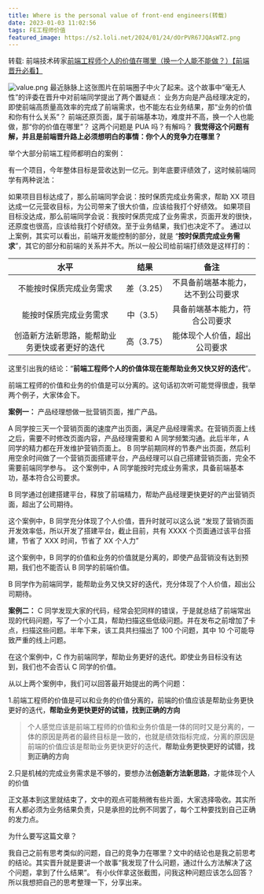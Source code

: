 ```yaml
---
title: Where is the personal value of front-end engineers(转载)
date: 2023-01-03 11:02:56
tags: FE工程师价值
featured_image: https://s2.loli.net/2024/01/24/dOrPVR67JQAsWTZ.png
---
```


转载: 前端技术砖家[前端工程师个人的价值在哪里（换一个人能不能做？）【前端晋升必看】](https://mp.weixin.qq.com/s/wq4dM_cRuAfXSTnaP1uGNQ)

![value.png](https://s2.loli.net/2024/01/24/dOrPVR67JQAsWTZ.png)
最近脉脉上这张图片在前端圈子中火了起来。这个故事中“毫无人性”的评委在晋升中对前端同学提出了两个置疑点：
业务方向是产品经理决定的，即使前端高质量高效率的完成了前端需求，也不能左右业务结果，那“业务的价值和你有什么关系”？
前端还原页面，属于前端基本功，难度并不高，换一个人也能做，那“你的价值在哪里”？
这两个问题是 PUA 吗？有解吗？
**我觉得这个问题有解，并且是前端晋升路上必须想明白的事情：你个人的竞争力在哪里？**

举个大部分前端工程师都明白的案例：

有一个项目，今年整体目标是营收达到一亿元。到年底要评绩效了，这时候前端同学有两种说法：

如果项目目标达成了，那么前端同学会说：按时保质完成业务需求，帮助 XX 项目达成一亿元营收目标，为公司带来了很大价值，应该给我打个好绩效。
如果项目目标没达成，那么前端同学会说：我按时保质完成了业务需求，页面开发的很快，还原度也很高，应该给我打个好绩效。至于业务结果，我们也决定不了。
通过以上案例，其实可以看出，前端开发能控制的部分，就是 “**按时保质完成业务需求**”，其它的部分和前端的关系并不大。所以一般公司给前端打绩效是这样打的：

|                      水平                      |    结果    |                备注                |
| :--------------------------------------------: | :--------: | :--------------------------------: |
|            不能按时保质完成业务需求            | 差（3.25） | 不具备前端基本能力，达不到公司要求 |
|             能按时保质完成业务需求             | 中（3.5）  |   具备前端基本能力，符合公司要求   |
| 创造新方法新思路，能帮助业务更快或者更好的迭代 | 高（3.75） |    能体现个人价值，超出公司要求    |

这里引出我的结论：“**前端工程师个人的价值体现在能帮助业务又快又好的迭代**”。

前端工程师的价值和业务的价值是可以分离的。这句话初次听可能觉得很虚，我举两个例子，大家体会下。

**案例一：**
产品经理想做一批营销页面，推广产品。

A 同学按三天一个营销页面的速度产出页面，满足产品经理需求。在营销页面上线之后，需要不时修改页面内容，产品经理需要和 A 同学频繁沟通。此后半年，A 同学的精力都在开发维护营销页面上。
B 同学前期同样的节奏产出页面，然后利用空余时间做了一个营销页面搭建平台，产品经理可以自己搭建营销页面，完全不需要前端同学参与。
这个案例中，A 同学能按时完成业务需求，具备前端基本功，基本符合公司要求。

B 同学通过创建搭建平台，释放了前端精力，帮助产品经理更快更好的产出营销页面，超出了公司期待。

这个案例中，B 同学充分体现了个人价值，晋升时就可以这么说 “发现了营销页面开发效率低，所以开发了搭建平台，截止目前，共有 XXXX 个页面通过该平台搭建，节省了 XXX 时间，节省了 XX 个人力”

这个案例中，B 同学的价值和业务的价值就是分离的，即使产品营销没有达到预期，我们也不能否认 B 同学的前端价值。

B 同学作为前端同学，能帮助业务又快又好的迭代，充分体现了个人价值，超出公司期待。

**案例二：**
C 同学发现大家的代码，经常会犯同样的错误，于是就总结了前端常出现的代码问题，写了一个小工具，帮助扫描这些低级问题。并在发布之前增加了卡点，扫描这些问题。半年下来，该工具共扫描出了 100 个问题，其中 10 个可能导致严重的线上问题。

在这个案例中，C 作为前端同学，帮助业务更好的迭代。即使业务目标没有达到，我们也不会否认 C 同学的价值。

从以上两个案例中，我们可以回答最开始提出的两个问题：

1.前端工程师的价值是可以和业务的价值分离的，前端的价值应该是帮助业务更快更好的迭代，**帮助业务更快更好的试错，找到正确的方向**

> 个人感觉应该是前端工程师的价值和业务价值是一体的同时又是分离的，一体的原因是两者的最终目标是一致的，也就是绩效指标完成，分离的原因是前端的价值应该是帮助业务更快更好的迭代，**帮助业务更快更好的试错，找到正确的方向**

2.只是机械的完成业务需求是不够的，要想办法**创造新方法新思路**，才能体现个人的价值

正文基本到这里就结束了，文中的观点可能稍微有些片面，大家选择吸收。其实所有人都必须为业务结果负责，只是承担的比例不同罢了，每个工种要找到自己正确的发力点。

为什么要写这篇文章？

我自己之前有思考类似的问题，自己的竞争力在哪里？文中的结论也是我之前思考的结论。其实晋升就是要讲一个故事“我发现了什么问题，通过什么方法解决了这个问题，拿到了什么结果”。
有小伙伴拿这张截图，问我这种问题应该怎么回答？所以我想把自己的思考整理一下，分享出来。
